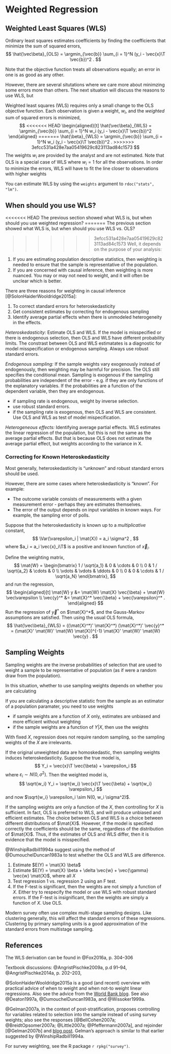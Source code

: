 # Weighted Regression

## Weighted Least Squares (WLS)

Ordinary least squares estimates coefficients by finding the coefficients that minimize the sum of squared errors,
$$
\hat{\vec\beta}_{OLS} = \argmin_{\vec{b}} \sum_{i = 1}^N (y_i - \vec{x}\T \vec{b})^2 .
$$

Note that the objective function treats all observations equally; an error in one is as good as any other.

However, there are several situtations where we care more about minimzing some errors more than others.
The next situation will discuss the reasons to use WLS, but 

Weighted least squares (WLS) requires only a small change to the OLS objective function.
Each observation is given a weight, $w_i$, and the *weighted* sum of squared errors is minimized,
$$
<<<<<<< HEAD
\begin{aligned}[t]
\hat{\vec\beta}_{WLS} = \argmin_{\vec{b}} \sum_{i = 1}^N w_i (y_i - \vec{x}\T \vec{b})^2
\end{aligned}
=======
\hat{\beta}_{WLS} = \argmin_{\vec{b}} \sum_{i = 1}^N w_i (y_i - \vec{x}\T \vec{b})^2 .
>>>>>>> 3efcc531a428e7aa05419629c823113ad84c1573
$$
The weights $w_i$ are  provided by the analyst and are not estimated.
Note that OLS is a special case of WLS where $w_i = 1$ for all the observations.
In order to minimize the errors, WLS will have to fit the line closer to observations with higher weights



You can estimate WLS by using the `weights` argument to `rdoc("stats", "lm")`.

## When should you use WLS?

<<<<<<< HEAD
The previous section showed what WLS is, but when should you use weighted regression?
=======
The previous section showed what WLS is, but when should you use WLS vs. OLS?

>>>>>>> 3efcc531a428e7aa05419629c823113ad84c1573
Well, it depends on the purpose of your analysis:

1. If you are estimating population descriptive statistics, 
  then weighting is needed to ensure that the sample is representative of the population.
2. If you are concerned with causal inference, then weighting is more nuanced. 
  You may or may not need to weight, and it will often be unclear which is better.

There are three reasons for weighting in causal inference [@SolonHaiderWooldridge2015a]:

1. To correct standard errors for heteroskedasticity
2. Get consistent estimates by correcting for endogenous sampling
3. Identify average partial effects when there is unmodeled heterogeneity in the effects.

*Heteroskedasticity:* Estimate OLS and WLS. If the model is misspecified or there is endogenous selection, then  OLS and WLS have different probability limits. The constrast between OLS and WLS estimatates is a diagnostic for model misspecification or endogenous sampling.  Always use robust standard errors.

*Endogenous sampling:* If the sample weights vary exogenously instead of endogenously, then weighting may be harmful for precision. The OLS still specifies the conditional mean. Sampling is exogenous if the sampling probabilities are independent of the error - e.g. if they are only functions of the explanatory variables. If the probabilities are a function of the dependent variable, then they are endogenous. 

- if sampling rate is endogenous, weight by inverse selection.
- use robust standard errors. 
- if the sampling rate is exogenous, then OLS and WLS are consistent. 
    Use OLS and WLS as test of model mispecification.

*Heterogeneous effects:* Identifying average partial effects. WLS estimates the linear regression of the population, but this is not the same as the average partial effects. But that is because OLS does not estimate the average partial effect, but weights according to the variance in X.


### Correcting for Known Heteroskedasticity

Most generally, heteroskedasticity is "unknown" and robust standard errors should be used.

However, there are some cases where heteroskedasticity is "known". For example:

- The outcome variable consists of measurements with a given measurement error - perhaps they are estimates 
    themselves.
- The error of the output depends on input variables in known ways. For example, the sampling error of polls. 
    
Suppose that the heteroskedasticity is known up to a *multiplicative* constant,
$$
\Var(\varepsilon_i | \mat{X}) = a_i \sigma^2 ,
$$
where $a_i = a_i \vec{x}_i\T$ is a positive and known function of $\vec{x}_i$.


Define the weighting matrix,
$$
\mat{W} =
\begin{bmatrix}
1 / \sqrt{a_1} & 0 & \cdots & 0 \\
0 & 1 / \sqrt{a_2} & \cdots & 0 \\
\vdots & \vdots & \ddots & 0 \\
0 & 0 & \cdots & 1 / \sqrt{a_N}
\end{bmatrix}, 
$$
and run the regression,
$$
\begin{aligned}[t]
\mat{W} y &= \mat{W} \mat{X} \vec{\beta} + \mat{W} \vec\varepsilon \\
\vec{y}^* &= \mat{X}^* \vec{\beta} + \vec{\varepsilon}^* .
\end{aligned}
$$
Run the regression of $\vec{y}^*$ on $\mat{X}^*$, and the Gauss-Markov assumptions are satisfied.
Then using the usual OLS formula,
$$
\hat{\vec\beta}_{WLS} = ((\mat{X}^*)' \mat{X}^*) (\mat{X}^*)' \vec{y}^* = (\mat{X}' \mat{W}' \mat{W} \mat{X})^{-1} \mat{X}' \mat{W}' \mat{W} \vec{y} .
$$


## Sampling Weights

Sampling weights are the inverse probabilities of selection that are used to weight a sample
to be representative of population (as if were a random draw from the population).

In this situation, whether to use sampling weights depends on whether you are calculating 

If you are calculating a descriptive statistic from the sample as an estimator of a population
paramater, you need to use weights


- if sample weights are a function of $X$ only, estimates are unbiased and more efficient without weighting
- if the sample weights are a function of $Y | X$, then use the weights

With fixed $X$, regression does not require random sampling, so the sampling weights of the 
$X$ are irrelevants.

If the original unweighted data are homoskedastic, then sampling weights induces heteroskedasticity.
Suppose the true model is,
$$
Y_i = \vec{x}\T \vec{\beta} + \varepsilon_i
$$
where $\varepsilon_i \sim N(0, \sigma^2)$.
Then the weighted model is,
$$
\sqrt{w_i} Y_i = \sqrt{w_i} \vec{x}\T \vec{\beta} + \sqrt{w_i} \varepsilon_i
$$
and now $\sqrt{w_i} \varepsilon_i \sim N(0, w_i \sigma^2)$.

If the sampling weights are only a function of the $X$, then controlling for $X$ is sufficient.
In fact, OLS is preferred to WLS, and will produce unbiased and efficient estimates.
The choice between OLS and WLS is a choice between different distributions of $\mat{X}$.
However, if the model is specified correctly the coefficients should be the same, regardless
of the distribution of $\mat{X}$.
Thus, if the estimates of OLS and WLS differ, then it is evidence that the model is misspecified.

@WinshipRadbill1994a suggest using the method of @DumouchelDuncan1983a to test whether the OLS and WLS are difference.

1. Estimate $E(Y) = \mat{X} \beta$
2. Estimate $E(Y) = \mat{X} \beta + \delta \vec{w} + \vec{\gamma} \vec{w} \mat{X}$,
    where all $X$
3. Test regression 1 vs. regression 2 using an F test.
4. If the F-test is significant, then the weights are not simply a function of $X$. Either try to respecify the model or use WLS with robust standard errors. 
    If the F-test is insignificant, then the weights are simply a function of $X$. Use OLS.

Modern survey often use complex multi-stage sampling designs.
Like clustering generally, this will affect the standard errors of these regressions.
Clustering by primary sampling units is a good approximation of the standard errors from multistage sampling.


## References

The WLS derivation can be found in @Fox2016a, p. 304--306

Textbook discussions: @AngristPischke2009a, p.d 91--94, @AngristPischke2014a, p. 202--203, 

@SolonHaiderWooldridge2015a is a good (and recent) overview with practical advice of when to weight and when not-to weight linear regressions. Also see the advice from the [World Bank blog](http://blogs.worldbank.org/impactevaluations/tools-of-the-trade-when-to-use-those-sample-weights).
See also @Deaton1997a, @DumouchelDuncan1983a, and @Wissoker1999a.

@Gelman2007a, in the context of post-stratification, proposes controlling for variables related to selection into the sample instead of using survey weights; also see the responses [@BellCohen2007a; @BreidtOpsomer2007a; @Little2007a; @Pfeffermann2007a], and rejoinder [@Gelman2007b] and [blog post](http://andrewgelman.com/2015/07/14/survey-weighting-and-regression-modeling/).
Gelman's approach is similar to that earlier suggested by @WinshipRadbill1994a.

For survey weighting, see the R package `r rpkg("survey")`.
